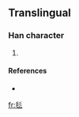 ==Translingual==

===Han character===
{{Han char|rn=82|rad=毛|as=03|sn=7|four=|canj=竹山竹竹竹 (HUHHH)}}

# {{defn|Han|sort=毛03}}

====References====
* {{Han ref|kx=0592.061|hdz=31995.061|uh=6BDD|ud=27613}}

[[fr:毝]]